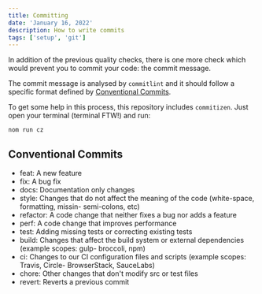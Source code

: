 ```yaml
---
title: Committing
date: 'January 16, 2022'
description: How to write commits
tags: ['setup', 'git']
---
```


In addition of the previous quality checks, there is one more check which would prevent you to commit your code: the commit message.

The commit message is analysed by `commitlint` and it should follow a specific format defined by [Conventional Commits](https://www.conventionalcommits.org/en/v1.0.0/).

To get some help in this process, this repository includes `commitizen`. Just open your terminal (terminal FTW!) and run:

    nom run cz

## Conventional Commits

- feat: A new feature
- fix: A bug fix
- docs: Documentation only changes
- style: Changes that do not affect the meaning of the code (white-space, formatting, missin- semi-colons, etc)
- refactor: A code change that neither fixes a bug nor adds a feature
- perf: A code change that improves performance
- test: Adding missing tests or correcting existing tests
- build: Changes that affect the build system or external dependencies (example scopes: gulp- broccoli, npm)
- ci: Changes to our CI configuration files and scripts (example scopes: Travis, Circle- BrowserStack, SauceLabs)
- chore: Other changes that don't modify src or test files
- revert: Reverts a previous commit
